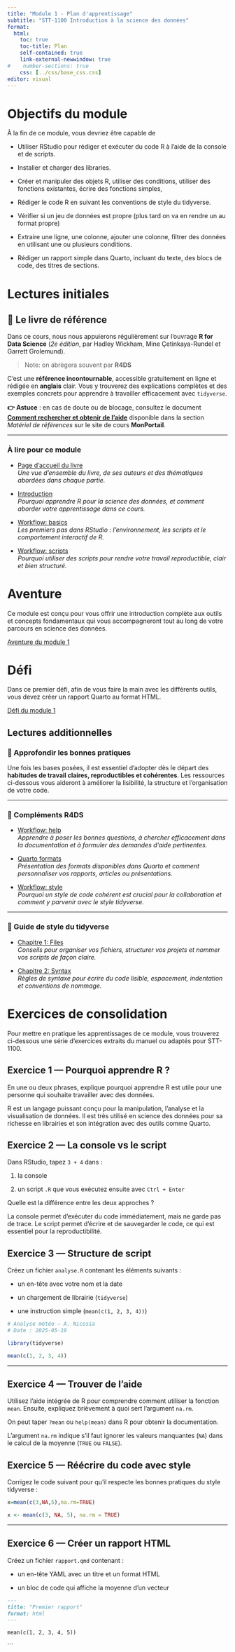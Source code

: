 ```yaml
---
title: "Module 1 - Plan d'apprentissage"
subtitle: "STT-1100 Introduction à la science des données"
format:
  html:
    toc: true
    toc-title: Plan
    self-contained: true
    link-external-newwindow: true
#    number-sections: true
    css: [../css/base_css.css]
editor: visual
---
```


# Objectifs du module

À la fin de ce module, vous devriez être capable de

-   Utiliser RStudio pour rédiger et exécuter du code R à l'aide de la console et de scripts.

-   Installer et charger des libraries.

-   Créer et manipuler des objets R, utiliser des conditions, utiliser des fonctions existantes, écrire des fonctions simples,

-   Rédiger le code R en suivant les conventions de style du tidyverse.

-   Vérifier si un jeu de données est propre (plus tard on va en rendre un au format propre)

-   Extraire une ligne, une colonne, ajouter une colonne, filtrer des données en utilisant une ou plusieurs conditions.

-   Rédiger un rapport simple dans Quarto, incluant du texte, des blocs de code, des titres de sections.

# Lectures initiales

## 📘 Le livre de référence

Dans ce cours, nous nous appuierons régulièrement sur l’ouvrage **R for Data Science** (*2e édition*, par Hadley Wickham, Mine Çetinkaya-Rundel et Garrett Grolemund).

> Note: on abrègera souvent par **R4DS**

C’est une **référence incontournable**, accessible gratuitement en ligne et rédigée en **anglais** clair. Vous y trouverez des explications complètes et des exemples concrets pour apprendre à travailler efficacement avec `tidyverse`.

**👉 Astuce** : en cas de doute ou de blocage, consultez le document [**Comment rechercher et obtenir de l’aide**](https://sitescours.monportail.ulaval.ca/contenu/sitescours/036/03609/202509/site177541/modules1395096/module1744915/page4737053/bloccontenu5035064/ou%20et%20comment%20chercher.html?identifiant=481443c98db8666ea8b3d939f040a3162345cc13) disponible dans la section *Matériel de références* sur le site de cours **MonPortail**.

------------------------------------------------------------------------

### À lire pour ce module

-   [Page d’accueil du livre](https://r4ds.hadley.nz/){target="_blank"}\
    *Une vue d’ensemble du livre, de ses auteurs et des thématiques abordées dans chaque partie.*

-   [Introduction](https://r4ds.hadley.nz/intro.html){target="_blank"}\
    *Pourquoi apprendre R pour la science des données, et comment aborder votre apprentissage dans ce cours.*

-   [Workflow: basics](https://r4ds.hadley.nz/workflow-basics.html){target="_blank"}\
    *Les premiers pas dans RStudio : l’environnement, les scripts et le comportement interactif de R.*

-   [Workflow: scripts](https://r4ds.hadley.nz/workflow-scripts.html){target="_blank"}\
    *Pourquoi utiliser des scripts pour rendre votre travail reproductible, clair et bien structuré.*

# Aventure

Ce module est conçu pour vous offrir une introduction complète aux outils et concepts fondamentaux qui vous accompagneront tout au long de votre parcours en science des données.

[Aventure du module 1](https://sitescours.monportail.ulaval.ca/contenu/sitescours/036/03609/202509/site177541/modules1395096/module1744873/page4737047/bloccontenu5035061/Aventure%201.html?identifiant=71aaec55633c07871f7fea3a620fadd2dc0cdf3e)

# Défi

Dans ce premier défi, afin de vous faire la main avec les différents outils, vous devez créer un rapport Quarto au format HTML.

[Défi du module 1](https://sitescours.monportail.ulaval.ca/contenu/sitescours/036/03609/202509/site177541/modules1395096/module1744873/page4737047/bloccontenu5035062/1%20-%20D%C3%A9fi%20Plong%C3%A9e%20en%20science%20des%20donn%C3%A9es.html?identifiant=4ded2220ff21072d90cb4264adebd3891e272440)

## Lectures additionnelles

### 🧠 Approfondir les bonnes pratiques

Une fois les bases posées, il est essentiel d’adopter dès le départ des **habitudes de travail claires, reproductibles et cohérentes**. Les ressources ci-dessous vous aideront à améliorer la lisibilité, la structure et l’organisation de votre code.

------------------------------------------------------------------------

### 🔧 Compléments R4DS

-   [Workflow: help](https://r4ds.hadley.nz/workflow-help.html)\
    *Apprendre à poser les bonnes questions, à chercher efficacement dans la documentation et à formuler des demandes d’aide pertinentes.*

-   [Quarto formats](https://r4ds.hadley.nz/quarto-formats.html)\
    *Présentation des formats disponibles dans Quarto et comment personnaliser vos rapports, articles ou présentations.*

-   [Workflow: style](https://r4ds.hadley.nz/workflow-style.html)\
    *Pourquoi un style de code cohérent est crucial pour la collaboration et comment y parvenir avec le style tidyverse.*

------------------------------------------------------------------------

### 📐 Guide de style du tidyverse

-   [Chapitre 1: Files](https://style.tidyverse.org/files.html)\
    *Conseils pour organiser vos fichiers, structurer vos projets et nommer vos scripts de façon claire.*

-   [Chapitre 2: Syntax](https://style.tidyverse.org/syntax.html)\
    *Règles de syntaxe pour écrire du code lisible, espacement, indentation et conventions de nommage.*

# Exercices de consolidation

Pour mettre en pratique les apprentissages de ce module, vous trouverez ci-dessous une série d’exercices extraits du manuel ou adaptés pour STT-1100.

## Exercice 1 — Pourquoi apprendre R ?

En une ou deux phrases, explique pourquoi apprendre R est utile pour une personne qui souhaite travailler avec des données.

::: {.callout-tip collapse="true"}
R est un langage puissant conçu pour la manipulation, l’analyse et la visualisation de données. Il est très utilisé en science des données pour sa richesse en librairies et son intégration avec des outils comme Quarto.
:::

## Exercice 2 — La console vs le script

Dans RStudio, tapez `3 + 4` dans :

1.  la console

2.  un script `.R` que vous exécutez ensuite avec `Ctrl + Enter`

Quelle est la différence entre les deux approches ?

::: {.callout-tip collapse="true"}
La console permet d’exécuter du code immédiatement, mais ne garde pas de trace. Le script permet d’écrire et de sauvegarder le code, ce qui est essentiel pour la reproductibilité.
:::

## Exercice 3 — Structure de script

Créez un fichier `analyse.R` contenant les éléments suivants :

-   un en-tête avec votre nom et la date

-   un chargement de librairie (`tidyverse`)

-   une instruction simple (`mean(c(1, 2, 3, 4))`)

::: {.callout-tip collapse="true"}
``` r
# Analyse météo — A. Nicosia
# Date : 2025-05-19

library(tidyverse)

mean(c(1, 2, 3, 4))
```
:::

------------------------------------------------------------------------

## Exercice 4 — Trouver de l’aide

Utilisez l’aide intégrée de R pour comprendre comment utiliser la fonction `mean`. Ensuite, expliquez brièvement à quoi sert l’argument `na.rm`.

::: {.callout-tip collapse="true"}
On peut taper `?mean` ou `help(mean)` dans R pour obtenir la documentation.

L’argument `na.rm` indique s’il faut ignorer les valeurs manquantes (`NA`) dans le calcul de la moyenne (`TRUE` ou `FALSE`).
:::

## Exercice 5 — Réécrire du code avec style

Corrigez le code suivant pour qu’il respecte les bonnes pratiques du style tidyverse :

``` r
x=mean(c(3,NA,5),na.rm=TRUE)
```

::: {.callout-tip collapse="true"}
``` r
x <- mean(c(3, NA, 5), na.rm = TRUE)
```
:::

------------------------------------------------------------------------

## Exercice 6 — Créer un rapport HTML

Créez un fichier `rapport.qmd` contenant :

-   un en-tête YAML avec un titre et un format HTML

-   un bloc de code qui affiche la moyenne d’un vecteur

::: {.callout-tip collapse="true"}
```markdown
---
title: "Premier rapport"
format: html
---

mean(c(1, 2, 3, 4, 5))
```

\`\`\`
:::
